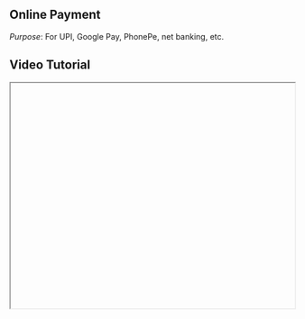 


<div className="mdx-content">

## Online Payment

 

*Purpose*: For UPI, Google Pay, PhonePe, net banking, etc.

## Video Tutorial



<iframe
  width="100%"
  height="400"
  title="Online Payment Tutorial"
  allowFullScreen
  className="rounded-lg"
/>

---

## Steps:



❶ **Select “Online” as the Method**  
Choose the payment method as "Online" when recording the transaction.

❷ **Input the Amount Paid**  
Enter the amount received via UPI, Google Pay, or other online platforms.

❸ **Confirm and Add Transaction**  
Click to confirm and log the transaction.

---

**Tip for First-Time Users**:  
Useful when clients pay through online wallets or UPI and you need instant confirmations.

<div className="space-y-4 mt-6">

<div className="my-10 border-t border-gray-200" />

## More questions about this


</div>
<div className="space-y-4 mt-6">
  <details className="bg-white rounded-md p-4 border border-gray-300">
  <summary
    className="font-medium text-base text-gray-900"
    style={{
      backgroundColor: 'transparent',
      outline: 'none',
      cursor: 'pointer',
      userSelect: 'none',
      listStyle: 'none',
    }}
  >Can I record multiple online payments?</summary>
   <p className="mt-2 text-sm text-gray-700">
      Yes, each online payment should be added as a separate transaction for clarity.
    </p>
  </details>

  <details className="bg-white rounded-md p-4 border border-gray-300">
  <summary
    className="font-medium text-base text-gray-900"
    style={{
      backgroundColor: 'transparent',
      outline: 'none',
      cursor: 'pointer',
      userSelect: 'none',
      listStyle: 'none',
    }}
  >Are refunds possible?</summary>
    <p className="mt-2 text-sm text-gray-700">
      Refunds must be done manually via the payment app used by the client.
    </p>
  </details>
</div>
</div>

---

<div className="space-y-4 mt-6">

<div className="my-10 border-t border-gray-200" />

<div className="mdx-content mt-10">

Was this article helpful?

<div style={{ display: 'flex', gap: '1rem' }}>
  <button style={{ padding: '0.5rem', borderRadius: '9999px', backgroundColor: '#f0f0f0' }}>
    👍
  </button>
  <button style={{ padding: '0.5rem', borderRadius: '9999px', backgroundColor: '#f0f0f0' }}>
    👎
  </button>
</div>
</div>

---
</div>
